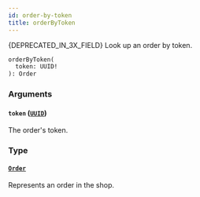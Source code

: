 ```yaml
---
id: order-by-token
title: orderByToken
---
```



&#x007B;DEPRECATED_IN_3X_FIELD&#x007D; Look up an order by token.

```graphql
orderByToken(
  token: UUID!
): Order
```


### Arguments

#### `token` ([`UUID`](../../../developer/api-reference/scalars/uuid))

The order's token.


### Type

#### [`Order`](../../../developer/api-reference/objects/order) 

Represents an order in the shop.




